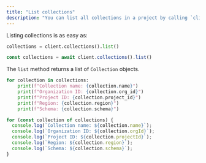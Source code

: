 ```yaml
---
title: "List collections"
description: "You can list all collections in a project by calling `client.collections().list()`."
---
```


Listing collections is as easy as:

<CodeGroup>

```python Python
collections = client.collections().list()
```


```typescript Javascript
const collections = await client.collections().list()
```

</CodeGroup>

The `list` method returns a list of `Collection` objects.

<CodeGroup>

```python Python
for collection in collections:
    print(f"Collection name: {collection.name}")
    print(f"Organization ID: {collection.org_id}")
    print(f"Project ID: {collection.project_id}")
    print(f"Region: {collection.region}")
    print(f"Schema: {collection.schema}")
```


```js Javascript
for (const collection of collections) {
  console.log(`Collection name: ${collection.name}`);
  console.log(`Organization ID: ${collection.orgId}`);
  console.log(`Project ID: ${collection.projectId}`);
  console.log(`Region: ${collection.region}`);
  console.log(`Schema: ${collection.schema}`);
}
```

</CodeGroup>